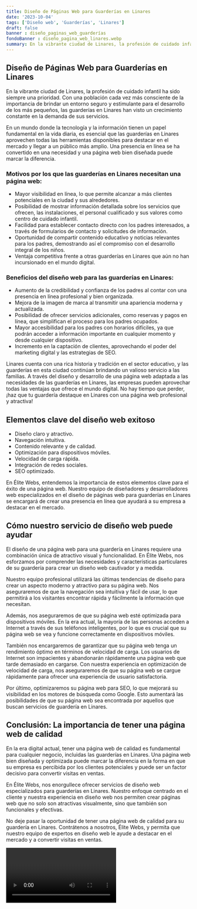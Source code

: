 ```yaml
---
title: Diseño de Páginas Web para Guarderías en Linares
date: '2023-10-04'
tags: ['Diseño web', 'Guarderías', 'Linares']
draft: false
banner : diseño_paginas_web_guarderías
fondoBanner : diseño_pagina_web_linares.webp
summary: En la vibrante ciudad de Linares, la profesión de cuidado infantil ha sido siempre una prioridad. Con una población cada vez más consciente de la importancia de brindar un entorno seguro y estimulante para el desarrollo de los más pequeños, las guarderías en Linares han visto un crecimiento constante en la demanda de sus servicios. 
---
```


## Diseño de Páginas Web para Guarderías en Linares

En la vibrante ciudad de Linares, la profesión de cuidado infantil ha sido siempre una prioridad. Con una población cada vez más consciente de la importancia de brindar un entorno seguro y estimulante para el desarrollo de los más pequeños, las guarderías en Linares han visto un crecimiento constante en la demanda de sus servicios. 

En un mundo donde la tecnología y la información tienen un papel fundamental en la vida diaria, es esencial que las guarderías en Linares aprovechen todas las herramientas disponibles para destacar en el mercado y llegar a un público más amplio. Una presencia en línea se ha convertido en una necesidad y una página web bien diseñada puede marcar la diferencia.

### Motivos por los que las guarderías en Linares necesitan una página web:

- Mayor visibilidad en línea, lo que permite alcanzar a más clientes potenciales en la ciudad y sus alrededores.
- Posibilidad de mostrar información detallada sobre los servicios que ofrecen, las instalaciones, el personal cualificado y sus valores como centro de cuidado infantil.
- Facilidad para establecer contacto directo con los padres interesados, a través de formularios de contacto y solicitudes de información.
- Oportunidad de compartir contenido educativo y noticias relevantes para los padres, demostrando así el compromiso con el desarrollo integral de los niños.
- Ventaja competitiva frente a otras guarderías en Linares que aún no han incursionado en el mundo digital.

### Beneficios del diseño web para las guarderías en Linares:

- Aumento de la credibilidad y confianza de los padres al contar con una presencia en línea profesional y bien organizada.
- Mejora de la imagen de marca al transmitir una apariencia moderna y actualizada.
- Posibilidad de ofrecer servicios adicionales, como reservas y pagos en línea, que simplifican el proceso para los padres ocupados.
- Mayor accesibilidad para los padres con horarios difíciles, ya que podrán acceder a información importante en cualquier momento y desde cualquier dispositivo.
- Incremento en la captación de clientes, aprovechando el poder del marketing digital y las estrategias de SEO.

Linares cuenta con una rica historia y tradición en el sector educativo, y las guarderías en esta ciudad continúan brindando un valioso servicio a las familias. A través del diseño y desarrollo de una página web adaptada a las necesidades de las guarderías en Linares, las empresas pueden aprovechar todas las ventajas que ofrece el mundo digital. No hay tiempo que perder, ¡haz que tu guardería destaque en Linares con una página web profesional y atractiva!

<GifSeo />

<Cta />

## Elementos clave del diseño web exitoso

- Diseño claro y atractivo.
- Navegación intuitiva.
- Contenido relevante y de calidad.
- Optimización para dispositivos móviles.
- Velocidad de carga rápida.
- Integración de redes sociales.
- SEO optimizado.

En Élite Webs, entendemos la importancia de estos elementos clave para el éxito de una página web. Nuestro equipo de diseñadores y desarrolladores web especializados en el diseño de páginas web para guarderías en Linares se encargará de crear una presencia en línea que ayudará a su empresa a destacar en el mercado.

## Cómo nuestro servicio de diseño web puede ayudar

El diseño de una página web para una guardería en Linares requiere una combinación única de atractivo visual y funcionalidad. En Élite Webs, nos esforzamos por comprender las necesidades y características particulares de su guardería para crear un diseño web cautivador y a medida.

Nuestro equipo profesional utilizará las últimas tendencias de diseño para crear un aspecto moderno y atractivo para su página web. Nos aseguraremos de que la navegación sea intuitiva y fácil de usar, lo que permitirá a los visitantes encontrar rápida y fácilmente la información que necesitan.

Además, nos aseguraremos de que su página web esté optimizada para dispositivos móviles. En la era actual, la mayoría de las personas acceden a Internet a través de sus teléfonos inteligentes, por lo que es crucial que su página web se vea y funcione correctamente en dispositivos móviles.

También nos encargaremos de garantizar que su página web tenga un rendimiento óptimo en términos de velocidad de carga. Los usuarios de Internet son impacientes y abandonarán rápidamente una página web que tarde demasiado en cargarse. Con nuestra experiencia en optimización de velocidad de carga, nos aseguraremos de que su página web se cargue rápidamente para ofrecer una experiencia de usuario satisfactoria.

Por último, optimizaremos su página web para SEO, lo que mejorará su visibilidad en los motores de búsqueda como Google. Esto aumentará las posibilidades de que su página web sea encontrada por aquellos que buscan servicios de guardería en Linares.

## Conclusión: La importancia de tener una página web de calidad

En la era digital actual, tener una página web de calidad es fundamental para cualquier negocio, incluidas las guarderías en Linares. Una página web bien diseñada y optimizada puede marcar la diferencia en la forma en que su empresa es percibida por los clientes potenciales y puede ser un factor decisivo para convertir visitas en ventas.

En Élite Webs, nos enorgullece ofrecer servicios de diseño web especializados para guarderías en Linares. Nuestro enfoque centrado en el cliente y nuestra experiencia en diseño web nos permiten crear páginas web que no solo son atractivas visualmente, sino que también son funcionales y efectivas.

No deje pasar la oportunidad de tener una página web de calidad para su guardería en Linares. Contrátenos a nosotros, Élite Webs, y permita que nuestro equipo de expertos en diseño web le ayude a destacar en el mercado y a convertir visitas en ventas.

<Video />

<CtaBot job='Guarderías' city='Linares'/>

<Gmaps query='Linares+españa+maps' />